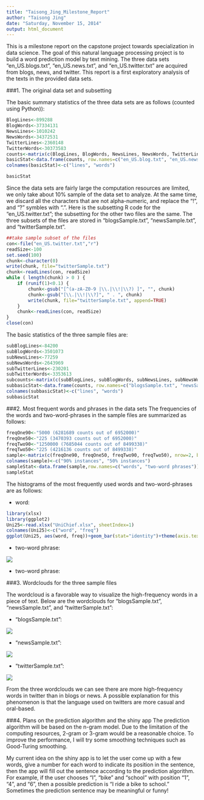 ```yaml
---
title: "Taisong_Jing_Milestone_Report"
author: "Taisong Jing"
date: "Saturday, November 15, 2014"
output: html_document
---
```


This is a milestone report on the capstone project towards specialization in data science. The goal of this natural language processing project is to build a word prediction model by text mining. The three data sets "en\_US.blogs.txt", "en\_US.news.txt", and "en\_US.twitter.txt" are acquired from blogs, news, and twitter. This report is a first exploratory analysis of the texts in the provided data sets.

###1. The original data set and subsetting

The basic summary statistics of the three data sets are as follows (counted using Python)):

```r
BlogLines<-899288
BlogWords<-37334131
NewsLines<-1010242
NewsWords<-34372531
TwitterLines<-2360148
TwitterWords<-30373583
counts<-matrix(c(BlogLines, BlogWords, NewsLines, NewsWords, TwitterLines, TwitterWords), nrow=3, byrow=TRUE)
basicStat<-data.frame(counts, row.names=c("en_US.blog.txt", "en_US.news.txt", "en_US.twitter.txt"))
colnames(basicStat)<-c("lines", "words")
```

```r
basicStat
```

Since the data sets are fairly large the computation resources are limited, we only take about 10% sample of the data set to analyze. At the same time, we discard all the characters that are not alpha-numeric, and replace the "\!", and "\?" symbles with "\.". Here is the subsetting R code for the "en\_US\.twitter\.txt"; the subsetting for the other two files are the same. The three subsets of the files are stored in "blogsSample\.txt", "newsSample\.txt", and "twitterSample.txt".
```r
##take sample subset of the files
con<-file("en_US.twitter.txt","r")
readSize<-100
set.seed(100)
chunk<-character(0)
write(chunk, file="twitterSample.txt")
chunk<-readLines(con, readSize)
while ( length(chunk) > 0 ) {
    if (runif(1)<0.1) {
        chunk<-gsub("[^(a-zA-Z0-9 |\\.|\\!|\\?) ]", "", chunk)
        chunk<-gsub("[\\.|\\!|\\?]", " . ", chunk)
        write(chunk, file="twitterSample.txt", append=TRUE)
    }
    chunk<-readLines(con, readSize)
}
close(con)
```

The basic statistics of the three sample files are:
```r
subBlogLines<-84200
subBlogWords<-3501073
subNewsLines<-77259
subNewsWords<-2643969
subTwitterLines<-230201
subTwitterWords<-3353613
subcounts<-matrix(c(subBlogLines, subBlogWords, subNewsLines, subNewsWords, subTwitterLines, subTwitterWords), nrow=3, byrow=TRUE)
subbasicStat<-data.frame(counts, row.names=c("blogsSample.txt", "newsSample.txt", "twitterSample.txt"))
colnames(subbasicStat)<-c("lines", "words")
subbasicStat
```

###2. Most frequent words and phrases in the data sets
The frequencies of the words and two-word-phrases in the sample files are summarized as follows:
```r
freqOne90<-"5000 (6281689 counts out of 6952000)"
freqOne50<-"225 (3470393 counts out of 6952000)"
freqTwo90<-"1250000 (7685044 counts out of 8499338)"
freqTwo50<-"225 (4216136 counts out of 8499338)"
sample<-matrix(c(freqOne90, freqOne50, freqTwo90, freqTwo50), nrow=2, byrow=TRUE)
colnames(sample)<-c("90% instances", "50% instances")
sampleStat<-data.frame(sample,row.names=c("words", "two-word phrases"))
sampleStat
```

The histograms of the most frequently used words and two-word-phrases are as follows:

- word:

```r
library(xlsx)
library(ggplot2)
Uni25<-read.xlsx("UniChief.xlsx", sheetIndex=1)
colnames(Uni25)<-c("word", "freq")
ggplot(Uni25, aes(word, freq))+geom_bar(stat="identity")+theme(axis.text.x=element_text(angle=45, hjust=1))
```

- two-word phrase:

<img src="Bigram_Frequency.png">

- two-word phrase:


###3. Wordclouds for the three sample files

The wordcloud is a favorable way to visualize the high-frequency words in a piece of text. Below are the wordclouds for "blogsSample\.txt", "newsSample\.txt", and "twitterSample.txt":

- "blogsSample\.txt":

<img src="wcBlog.png">

- "newsSample\.txt":

<img src="wcNews.png">

- "twitterSample\.txt":

<img src="wcTwitter.png">

From the three wordclouds we can see there are more high-frequency words in twitter than in blogs or news. A possible explanation for this phenomenon is that the language used on twitters are more casual and oral-based.

###4. Plans on the prediction algorithm and the shiny app
The prediction algorithm will be based on the n-gram model. Due to the limitation of the computing resources, 2-gram or 3-gram would be a reasonable choice. To improve the performance, I will try some smoothing techniques such as Good-Turing smoothing.

My current idea on the shiny app is to let the user come up with a few words, give a number for each word to indicate its position in the sentence, then the app will fill out the sentence according to the prediction algorithm. For example, if the user chooses "I", "bike" and "school" with position "1", "4",  and "6", then a possible prediction is "I ride a bike to school." Sometimes the prediction sentence may be meaningful or funny!

